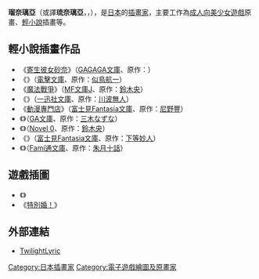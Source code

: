 {{japanese|japanese=瑠奈 璃亜|kana=るな りあ|romaji=Runaria}}
'''瑠奈璃亞'''（或譯'''琉奈璃亞'''，{{lang-ja|瑠奈璃亜}}，{{lang-en|Lunalia}}）{{bd}}，是[[日本|日本]]的[[插畫家|插畫家]]，主要工作為[[日本成人遊戲|成人向]][[美少女遊戲|美少女遊戲]]原畫、[[輕小說|輕小說]]插畫等。

==輕小說插畫作品==
* 《[[寄生彼女砂奈|寄生彼女砂奈]]》（[[GAGAGA文庫|GAGAGA文庫]]、原作：{{Link-ja|砂義出雲|砂義出雲}}）
* 《{{lang|ja|白奈さん、おいしくいただいちゃいます}}》（[[電擊文庫|電擊文庫]]、原作：[[似鳥航一|似鳥航一]]）
* 《[[魔法戰爭|魔法戰爭]]》（[[MF文庫J|MF文庫J]]、原作：[[鈴木央_(小說家)|鈴木央]]）
* 《{{Link-ja|萌えるゴミは火曜日に。|萌えるゴミは火曜日に。}}》（[[一迅社文庫|一迅社文庫]]、原作：[[川波無人|川波無人]]）
* 《[[動漫專門店|動漫專門店]]》（[[富士見Fantasia文庫|富士見Fantasia文庫]]、原作：[[尼野豐|尼野豐]]）
* 《{{lang|ja|くじ引き特賞：無双ハーレム権}}》（[[GA文庫|GA文庫]]、原作：[[三木なずな|三木なずな]]）
* 《{{lang|ja|デッド・オア・ヴァンパイア}}》（[[Novel_0|Novel 0]]、原作：[[鈴木央_(小說家)|鈴木央]]）
* 《{{lang|ja|魔術学園領域の拳王（バーサーカー）}}》（[[富士見Fantasia文庫|富士見Fantasia文庫]]、原作：[[下等妙人|下等妙人]]）
* 《{{lang|ja|コミュ難の俺が、交渉スキルに全振りして転生した結果}}》（[[Fami通文庫|Fami通文庫]]、原作：[[朱月十話|朱月十話]]）

==遊戲插圖==
* 《{{Link-ja|残暑お見舞い申し上げます。|残暑お見舞い申し上げます。}}》
* 《[[特别婚|特別婚！]]》

==外部連結==
* {{ja}}[http://lunalia.web.fc2.com/ TwilightLyric] {{Wayback|url=http://lunalia.web.fc2.com/ |date=20201101095846 }}

{{Artist-stub}}

{{DEFAULTSORT:Lunalia}}
[[Category:日本插畫家|Category:日本插畫家]]
[[Category:電子遊戲繪圖及原畫家|Category:電子遊戲繪圖及原畫家]]